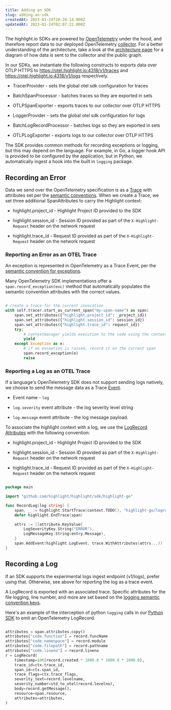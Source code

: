 ```yaml
---
title: Adding an SDK
slug: adding-an-sdk
createdAt: 2023-01-24T20:28:14.000Z
updatedAt: 2023-01-24T02:07:22.000Z
---
```


The highlight.io SDKs are powered by [OpenTelemetry](https://opentelemetry.io/) under the hood, and therefore report data to our deployed OpenTelemetry [collector](https://otel.highlight.io). For a better understanding of the architecture, take a look at the [architecture page](architecture.mdx) for a diagram of how data is sent to the collector and the public graph.

In our SDKs, we instantiate the following constructs to exports data over OTLP HTTPS to https://otel.highlight.io:4318/v1/traces and https://otel.highlight.io:4318/v1/logs respectively.

- TracerProvider - sets the global otel sdk configuration for traces
- BatchSpanProcessor - batches traces so they are exported in sets
- OTLPSpanExporter - exports traces to our collector over OTLP HTTPS

- LoggerProvider - sets the global otel sdk configuration for logs
- BatchLogRecordProcessor - batches logs so they are exported in sets
- OTLPLogExporter - exports logs to our collector over OTLP HTTPS

The SDK provides common methods for recording exceptions or logging, but this may depend on the language. For example, in Go, a logger hook API is provided to be configured by the application, but in Python, we automatically ingest a hook into the built in `logging` package.

## Recording an Error

Data we send over the OpenTelemetry specification is as a [Trace](https://opentelemetry.io/docs/reference/specification/trace/) with attributes set per the [semantic conventions](https://opentelemetry.io/docs/reference/specification/trace/semantic_conventions/).
When we create a Trace, we set three additional SpanAttributes to carry the Highlight context:

- highlight.project_id - Highlight Project ID provided to the SDK

- highlight.session_id - Session ID provided as part of the `X-Highlight-Request` header on the network request

- highlight.trace_id - Request ID provided as part of the `X-Highlight-Request` header on the network request

### Reporting an Error as an OTEL Trace

An exception is represented in OpenTelemetry as a Trace Event, per the [semantic convention for exceptions](https://opentelemetry.io/docs/reference/specification/trace/semantic_conventions/exceptions/).

Many OpenTelemetry SDK implementations offer a `span.record_exception(exc)` method that automatically populates the semantic convention attributes with the correct values.

```python

# create a trace for the current invocation
with self.tracer.start_as_current_span("my-span-name") as span:
    span.set_attributes({"highlight.project_id": _project_id})
    span.set_attributes({"highlight.session_id": session_id})
    span.set_attributes({"highlight.trace_id": request_id})
    try:
        # contextmanager yields execution to the code using the contextmanager
        yield
    except Exception as e:
        # if an exception is raised, record it on the current span
        span.record_exception(e)
        raise

```

### Reporting a Log as an OTEL Trace

If a language's OpenTelemetry SDK does not support sending logs natively, we choose to send the message data as a Trace [Event](https://opentelemetry.io/docs/concepts/signals/traces/#span-events).

- Event name - `log`

- `log.severity` event attribute - the log severity level string

- `log.message` event attribute - the log message payload.

To associate the highlight context with a log, we use the [LogRecord](https://opentelemetry.io/docs/reference/specification/logs/data-model/#log-and-event-record-definition) [Attributes](https://opentelemetry.io/docs/reference/specification/logs/semantic_conventions/) with the following convention:

- highlight.project_id - Highlight Project ID provided to the SDK

- highlight.session_id - Session ID provided as part of the `X-Highlight-Request` header on the network request

- highlight.trace_id - Request ID provided as part of the `X-Highlight-Request` header on the network request

```go

package main

import "github.com/highlight/highlight/sdk/highlight-go"

func RecordLog(log string) {
	span, _ := highlight.StartTrace(context.TODO(), "highlight-go/logrus")
	defer highlight.EndTrace(span)

	attrs := []attribute.KeyValue{
		LogSeverityKey.String("ERROR"),
		LogMessageKey.String(entry.Message),
	}
	span.AddEvent(highlight.LogEvent, trace.WithAttributes(attrs...))
}

```

## Recording a Log

If an SDK supports the experimental logs ingest endpoint (v1/logs), prefer using that. Otherwise, see above for reporting the log as a trace event.

A LogRecord is exported with an associated trace. Specific attributes for the file logging, line number, and more are set based on the [logging semantic convention keys](https://opentelemetry.io/docs/reference/specification/logs/semantic_conventions/).

Here's an example of the interception of python `logging` calls in our [Python SDK](https://github.com/highlight/highlight/blob/93bfea864440a1976ac945ba2b40a34cf3b53479/sdk/highlight-py/highlight_io/sdk.py#L139-L160) to emit an OpenTelemetry LogRecord.

```python

attributes = span.attributes.copy()
attributes["code.function"] = record.funcName
attributes["code.namespace"] = record.module
attributes["code.filepath"] = record.pathname
attributes["code.lineno"] = record.lineno
r = LogRecord(
    timestamp=int(record.created * 1000.0 * 1000.0 * 1000.0),
    trace_id=ctx.trace_id,
    span_id=ctx.span_id,
    trace_flags=ctx.trace_flags,
    severity_text=record.levelname,
    severity_number=std_to_otel(record.levelno),
    body=record.getMessage(),
    resource=span.resource,
    attributes=attributes,
)

```
